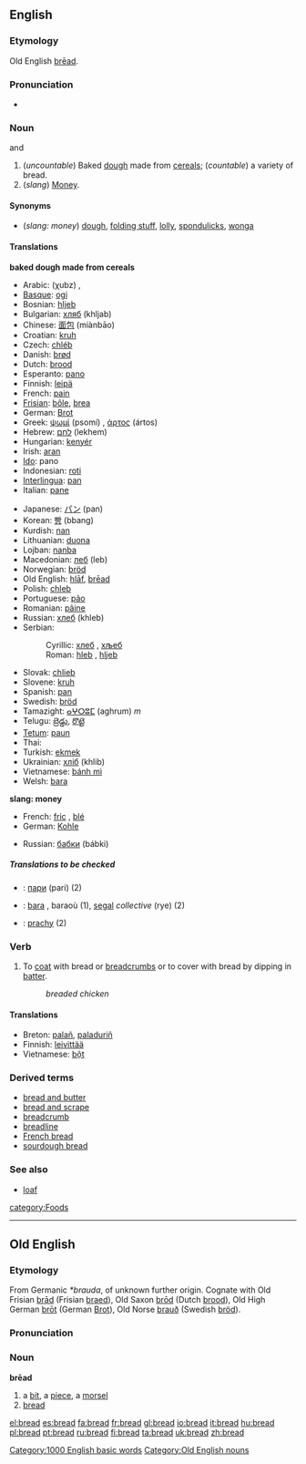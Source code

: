 {{wikipedia}}
{{cookbook}}
==English==

===Etymology===
Old English [[bread#Old English|brēad]].

===Pronunciation===
*{{audio|en-us-bread.ogg|Audio (US)}}

===Noun===
{{en-noun-reg}}  {{uncountable}} and {{countable}}

#<!--DefA-->(''uncountable'') Baked [[dough]] made from [[cereal]]s; (''countable'') a variety of bread.
#<!--DefB-->(''slang'') [[Money]].

====Synonyms====
*<!--DefB-->(''slang: money'') [[dough]], [[folding stuff]], [[lolly]], [[spondulicks]], [[wonga]]

====Translations====

<!--DefA-->'''baked dough made from cereals'''
{{top}}
*Arabic: {{ARchar|[[خبز]]}} (χubz) {{m}}, {{ARchar|[[عيش]]}} {{Unicode|(ʕéiš)}} {{m}}
*[[Basque]]: [[ogi]]
*Bosnian: [[hljeb#Bosnian|hljeb]] {{m}}
*Bulgarian: [[хляб]] (khljab) {{m}}
*Chinese: [[面包]] (miànbāo)
*Croatian: [[kruh]] {{m}}
*Czech: [[chléb]] {{m}}
*Danish: [[brød]] {{n}}
*Dutch: [[brood#Dutch|brood]] {{n}}
*Esperanto: [[pano]]
*Finnish: [[leipä]]
*French: [[pain#French|pain]] {{m}}
*[[Frisian]]: [[bôle]], [[brea]]
*German: [[Brot]] {{n}}
*Greek: [[ψωμί]] (psomí) {{n}}, [[άρτος]] (ártos) {{m}}
*Hebrew: [[לחם]] (lekhem)
*Hungarian: [[kenyér]]
*Irish: [[aran]] 
*[[Ido]]: pano
*Indonesian: [[roti]]
*[[Interlingua]]: [[pan#Interlingua|pan]]
*Italian: [[pane#Italian|pane]] {{m}}
{{mid}}
*Japanese: [[パン]] (pan)
*Korean: [[빵]] (bbang)
*Kurdish: [[nan#Kurdish|nan]] {{m}}
*Lithuanian: [[duona]] {{f}}
*Lojban: [[nanba]]
*Macedonian: [[леб]] (leb)
*Norwegian: [[bröd]]
*Old English: [[hlaf|hlāf]], [[bread#Old English|brēad]]
*Polish: [[chleb]] {{m}}
*Portuguese: [[pão]] {{m}}
*Romanian: [[pâine]] {{f}}
*Russian: [[хлеб]] (khleb) {{m}}
*Serbian:
*:Cyrillic: [[хлеб#Serbian|хлеб]] {{m}}, [[хљеб#Serbian|хљеб]] {{m}}
*:Roman: [[hleb#Serbian|hleb]] {{m}}, [[hljeb#Serbian|hljeb]] {{m}}
*Slovak:  [[chlieb]]  {{m}}
*Slovene: [[kruh]] {{m}}
*Spanish: [[pan]] {{m}}
*Swedish: [[bröd]]
*Tamazight: [[ⴰⵖⵔⵓⵎ]] (aghrum) ''m''
*Telugu: [[బ్రెడ్డు]], [[రొట్టె]]
*[[Tetum]]: [[paun]]
*Thai: {{THchar|[[ขนมปัง]]}}
*Turkish: [[ekmek]]
*Ukrainian: [[хліб]] (khlib) {{m}}
*Vietnamese: [[bánh mì]]
*Welsh: [[bara#Welsh|bara]] {{m}}
{{bottom}}

<!--DefB-->'''slang: money'''
{{top}}
*French: [[fric]] {{m}}, [[blé]] {{m}}
*German: [[Kohle]] {{f}}
{{mid}}
*Russian: [[бабки]] (bábki) {{p}}
{{bottom}}

=====Translations to be checked=====
<!--Remove this section once all of the translations below have been moved into the tables above.-->
{{checktrans}}

*{{ttbc|Bulgarian}}: [[пари]] (pari) {{p}} (2)
*{{ttbc|Breton}}: [[bara#Breton|bara]] {{m}}, baraoù (1), [[segal]] ''collective'' (rye) (2)
*{{ttbc|Slovak}}: [[prachy]] {{m}} {{p}} (2)

===Verb===
{{en-infl-reg-consonant|bread||}}

# <!--DefC-->To [[coat]] with bread or [[breadcrumb]]s or to cover with bread by dipping in [[batter]].
#:''breaded chicken''

====Translations====
<!--DefC-->
*Breton: [[palañ]], [[paladuriñ]]
*Finnish: [[leivittää]]
*Vietnamese: [[bột]]

===Derived terms===
*[[bread and butter]]<!--someone's profession-->
*[[bread and scrape]]
*[[breadcrumb]]
*[[breadline]]
*[[French bread]]
*[[sourdough bread]]

===See also===
*[[loaf]]
[[Category:1000 English basic words]]
[[category:Foods]]


----
==Old English==
===Etymology===
From Germanic ''*brauda'', of unknown further origin. Cognate with Old Frisian [[brad|brād]] (Frisian [[braed]]), Old Saxon [[brod|brōd]] (Dutch [[brood#Dutch|brood]]), Old High German [[brot|brōt]] (German [[Brot]]), Old Norse [[brauð]] (Swedish [[bröd]]).

===Pronunciation===
{{IPA|/bɹæ:ad/}}

===Noun===
'''brēad''' {{n}}
# a [[bit]], a [[piece]], a [[morsel]]
# [[bread#English|bread]]

[[Category:Old English nouns]]

[[el:bread]]
[[es:bread]]
[[fa:bread]]
[[fr:bread]]
[[gl:bread]]
[[io:bread]]
[[it:bread]]
[[hu:bread]]
[[pl:bread]]
[[pt:bread]]
[[ru:bread]]
[[fi:bread]]
[[ta:bread]]
[[uk:bread]]
[[zh:bread]]